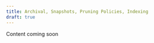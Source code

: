 ---
title: Archival, Snapshots, Pruning Policies, Indexing
draft: true
---

Content coming soon